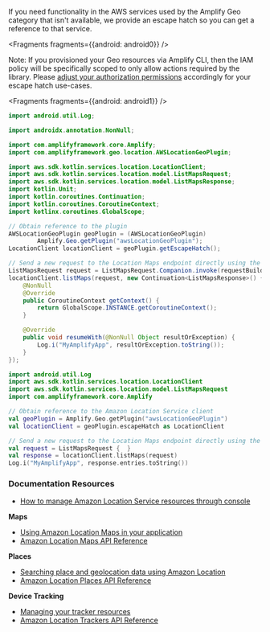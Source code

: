 If you need functionality in the AWS services used by the Amplify Geo category that isn't available, we provide an escape hatch so you can get a reference to that service.


<Fragments fragments={{android: android0}} />

Note: If you provisioned your Geo resources via Amplify CLI, then the IAM policy will be specifically scoped to only allow actions required by the library.
Please [adjust your authorization permissions](/[platform]/build-a-backend/more-features/geo/existing-resources/) accordingly for your escape hatch use-cases.


<BlockSwitcher>

<Block name="Java">

<Fragments fragments={{android: android1}} />

```java
import android.util.Log;

import androidx.annotation.NonNull;

import com.amplifyframework.core.Amplify;
import com.amplifyframework.geo.location.AWSLocationGeoPlugin;

import aws.sdk.kotlin.services.location.LocationClient;
import aws.sdk.kotlin.services.location.model.ListMapsRequest;
import aws.sdk.kotlin.services.location.model.ListMapsResponse;
import kotlin.Unit;
import kotlin.coroutines.Continuation;
import kotlin.coroutines.CoroutineContext;
import kotlinx.coroutines.GlobalScope;
```

```java
// Obtain reference to the plugin
AWSLocationGeoPlugin geoPlugin = (AWSLocationGeoPlugin)
        Amplify.Geo.getPlugin("awsLocationGeoPlugin");
LocationClient locationClient = geoPlugin.getEscapeHatch();

// Send a new request to the Location Maps endpoint directly using the client
ListMapsRequest request = ListMapsRequest.Companion.invoke(requestBuilder -> Unit.INSTANCE);
locationClient.listMaps(request, new Continuation<ListMapsResponse>() {
    @NonNull
    @Override
    public CoroutineContext getContext() {
        return GlobalScope.INSTANCE.getCoroutineContext();
    }

    @Override
    public void resumeWith(@NonNull Object resultOrException) {
        Log.i("MyAmplifyApp", resultOrException.toString());
    }
});
```

</Block>
<Block name="Kotlin">

```kotlin
import android.util.Log
import aws.sdk.kotlin.services.location.LocationClient
import aws.sdk.kotlin.services.location.model.ListMapsRequest
import com.amplifyframework.core.Amplify
```

```kotlin
// Obtain reference to the Amazon Location Service client
val geoPlugin = Amplify.Geo.getPlugin("awsLocationGeoPlugin")
val locationClient = geoPlugin.escapeHatch as LocationClient

// Send a new request to the Location Maps endpoint directly using the client
val request = ListMapsRequest {  }
val response = locationClient.listMaps(request)
Log.i("MyAmplifyApp", response.entries.toString())
```

</Block>
</BlockSwitcher>

### Documentation Resources

* [How to manage Amazon Location Service resources through console](https://docs.aws.amazon.com/location/latest/developerguide/welcome.html)

**Maps**
* [Using Amazon Location Maps in your application](https://docs.aws.amazon.com/location/latest/developerguide/using-maps.html)
* [Amazon Location Maps API Reference](https://docs.aws.amazon.com/location-maps/latest/APIReference/API_Operations.html)

**Places**
* [Searching place and geolocation data using Amazon Location](https://docs.aws.amazon.com/location/latest/developerguide/searching-for-places.html)
* [Amazon Location Places API Reference](https://docs.aws.amazon.com/location-places/latest/APIReference/API_Operations.html)

**Device Tracking**
* [Managing your tracker resources](https://docs.aws.amazon.com/location/latest/developerguide/managing-trackers.html)
* [Amazon Location Trackers API Reference](https://docs.aws.amazon.com/location-trackers/latest/APIReference/API_Operations.html)
